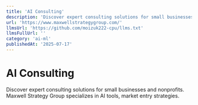 ```yaml
---
title: 'AI Consulting'
description: 'Discover expert consulting solutions for small businesses and nonprofits. Maxwell Strategy Group specializes in AI tools, market entry strategies.'
url: 'https://www.maxwellstrategygroup.com/'
llmsUrl: 'https://github.com/moizuk222-cpu/llms.txt'
llmsFullUrl: ''
category: 'ai-ml'
publishedAt: '2025-07-17'
---
```


# AI Consulting

Discover expert consulting solutions for small businesses and nonprofits. Maxwell Strategy Group specializes in AI tools, market entry strategies.

